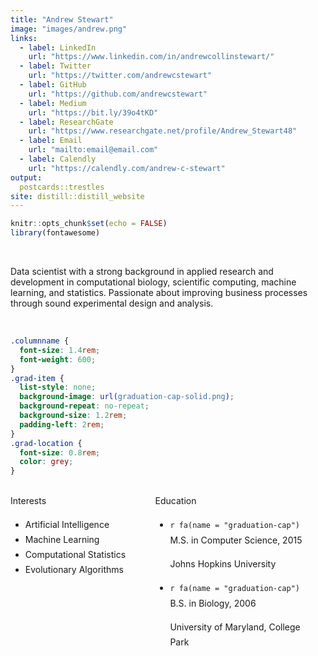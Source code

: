 ```yaml
---
title: "Andrew Stewart"
image: "images/andrew.png"
links:
  - label: LinkedIn
    url: "https://www.linkedin.com/in/andrewcollinstewart/"
  - label: Twitter
    url: "https://twitter.com/andrewcstewart"
  - label: GitHub
    url: "https://github.com/andrewcstewart"
  - label: Medium
    url: "https://bit.ly/39o4tKD"
  - label: ResearchGate
    url: "https://www.researchgate.net/profile/Andrew_Stewart48"
  - label: Email
    url: "mailto:email@email.com"
  - label: Calendly
    url: "https://calendly.com/andrew-c-stewart"
output:
  postcards::trestles
site: distill::distill_website  
---
```


```r
knitr::opts_chunk$set(echo = FALSE)
library(fontawesome)
``` 
 
<br>

Data scientist with a strong background in applied research and development in computational biology, scientific computing, machine learning, and statistics. Passionate about improving business processes through sound experimental design and analysis.

<br>


```css
.columnname {
  font-size: 1.4rem; 
  font-weight: 600;
}
.grad-item {
  list-style: none; 
  background-image: url(graduation-cap-solid.png); 
  background-repeat: no-repeat;  
  background-size: 1.2rem; 
  padding-left: 2rem;
}
.grad-location {
  font-size: 0.8rem;
  color: grey;
}
```


:::: {style="display: grid; grid-template-columns: 40% 50%; grid-column-gap: 30px; line-height: 1.5rem;"}

::: {}
<span class = "columnname"> Interests </span>


* Artificial Intelligence
* Machine Learning
* Computational Statistics
* Evolutionary Algorithms

:::

::: {}
<span class = "columnname"> Education </span>


<ul>
 
<li class = "grad-item"> `r fa(name = "graduation-cap")` M.S. in Computer Science, 2015 <br>
<p class = "grad-location"> Johns Hopkins University </p> </li>
<li class = "grad-item"> `r fa(name = "graduation-cap")` B.S. in Biology, 2006 <br> <p class = "grad-location"> University of Maryland, College Park </p> 
</li>

</ul>
:::
::::